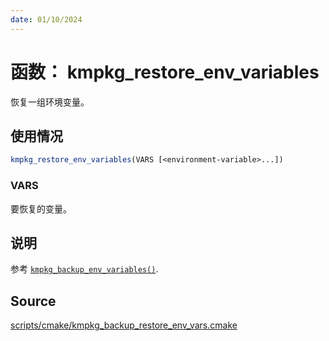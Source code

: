 ```yaml
---
date: 01/10/2024
---
```

# 函数： kmpkg_restore_env_variables

恢复一组环境变量。

## 使用情况

```cmake
kmpkg_restore_env_variables(VARS [<environment-variable>...])
```

### VARS

要恢复的变量。

## 说明

参考 [`kmpkg_backup_env_variables()`](kmpkg_backup_env_variables.mdx).

## Source

[scripts/cmake/kmpkg\_backup\_restore\_env\_vars.cmake](https://gitee.com/kumo-pub/kmpkg/blob/master/scripts/cmake/kmpkg_backup_restore_env_vars.cmake)

